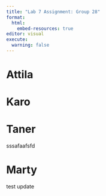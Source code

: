 ```yaml
---
title: "Lab 7 Assignment: Group 28"
format:
  html:
    embed-resources: true
editor: visual
execute: 
  warning: false
---
```


# Attila

# Karo

# Taner
sssafaafsfd

# Marty
test update


